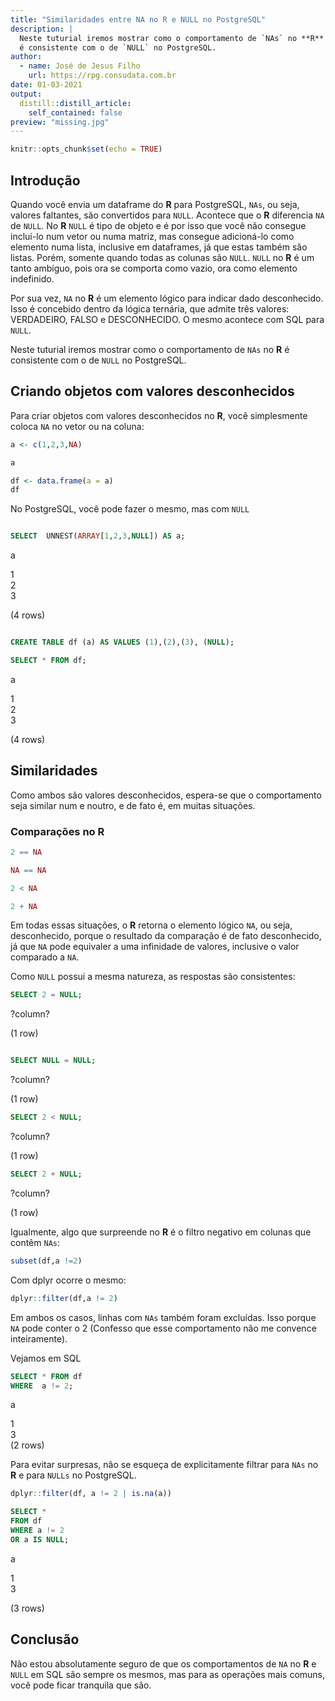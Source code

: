 ```yaml
---
title: "Similaridades entre NA no R e NULL no PostgreSQL"
description: |
  Neste tuturial iremos mostrar como o comportamento de `NAs` no **R** 
  é consistente com o de `NULL` no PostgreSQL.
author:
  - name: José de Jesus Filho
    url: https://rpg.consudata.com.br
date: 01-03-2021
output:
  distill::distill_article:
    self_contained: false
preview: "missing.jpg"
---
```



```r
knitr::opts_chunk$set(echo = TRUE)
```


## Introdução

Quando você envia um dataframe do **R** para PostgreSQL, `NAs`, ou seja, valores faltantes, são convertidos para `NULL`. Acontece que o **R** diferencia `NA` de `NULL`. No **R** `NULL` é tipo de objeto e é por isso que você não consegue incluí-lo num vetor ou numa matriz, mas consegue adicioná-lo como elemento numa lista, inclusive em dataframes, já que estas também são listas. Porém, somente quando todas as colunas são `NULL`.  `NULL` no **R** é um tanto ambíguo, pois ora se comporta como vazio, ora como elemento indefinido.

Por sua vez, `NA` no **R** é um elemento lógico para indicar dado desconhecido. Isso é concebido dentro da lógica ternária, que admite três valores: VERDADEIRO, FALSO e DESCONHECIDO. O mesmo acontece com SQL para `NULL`.

Neste tuturial iremos mostrar como o comportamento de `NAs` no **R** é consistente com o de `NULL` no PostgreSQL.


## Criando objetos com valores desconhecidos

Para criar objetos com valores desconhecidos no **R**, você simplesmente coloca `NA` no vetor ou na coluna:

```r
a <- c(1,2,3,NA)

a

```


```r
df <- data.frame(a = a)
df
```

No PostgreSQL, você pode fazer o mesmo, mas com `NULL`


```sql

SELECT  UNNEST(ARRAY[1,2,3,NULL]) AS a;
```
 a  
 
 1  
 2  
 3  

(4 rows)

```sql

CREATE TABLE df (a) AS VALUES (1),(2),(3), (NULL);

SELECT * FROM df;
```

 a  
 
 1  
 2  
 3  

(4 rows)

## Similaridades

Como ambos são valores desconhecidos, espera-se que o comportamento seja similar num e noutro, e de fato é, em muitas situações.

### Comparações no R


```r
2 == NA
```

```r
NA == NA
```

```r
2 < NA
```

```r
2 + NA
```


Em todas essas situações, o **R** retorna o elemento lógico `NA`, ou seja, desconhecido,  porque o resultado da comparação é de fato desconhecido, já que `NA` pode equivaler a uma infinidade de valores, inclusive o valor comparado a `NA`.

Como `NULL` possui a mesma natureza, as respostas são consistentes:

```sql
SELECT 2 = NULL;
```
?column?

(1 row)

```sql

SELECT NULL = NULL;
```
?column?

(1 row)

```sql
SELECT 2 < NULL;
```
?column?

(1 row)

```sql
SELECT 2 + NULL;
```

?column?

(1 row)


Igualmente, algo que surpreende no **R** é o filtro negativo em colunas que contêm `NAs`:

```r
subset(df,a !=2)
```

Com dplyr ocorre o mesmo:

```r
dplyr::filter(df,a != 2)
```

Em ambos os casos, linhas com `NAs` também foram excluídas. Isso porque `NA` pode conter o 2 (Confesso que esse comportamento não me convence inteiramente).

Vejamos em SQL

```sql
SELECT * FROM df
WHERE  a != 2;

```
 a  

 1  
 3  
(2 rows)

Para evitar surpresas, não se esqueça de explicitamente filtrar para `NAs` no **R** e para `NULLs` no PostgreSQL.

```r
dplyr::filter(df, a != 2 | is.na(a))
```



```sql
SELECT * 
FROM df
WHERE a != 2
OR a IS NULL;
```

 a

 1  
 3  

(3 rows)


## Conclusão

Não estou absolutamente seguro de que os comportamentos de `NA` no **R** e `NULL` em SQL são sempre os mesmos, mas para as operações mais comuns, você pode ficar tranquila que são.


